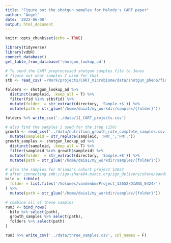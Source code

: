 ```yaml
---
title: "Figure out the shotgun samples for Melody's CART paper"
author: "Angel"
date: '2022-06-08'
output: html_document
---
```


```r
knitr::opts_chunk$set(echo = TRUE)
```

```r
library(tidyverse)
library(vdbR)
connect_database()
get_table_from_database('shotgun_lookup_ad')
```

```r
# To send the CART preprocessed shotgun samples file to Jonas
# figure out what samples I used for that
stb <- read_csv('~/Work/projects/CART_microbiome/data/shotgun_pheno/final_comprehensive_UPDATED_simple.csv')

folders <- shotgun_lookup_ad %>% 
  distinct(sampleid, .keep_all = T) %>% 
  filter(fid %in% stb$fid) %>% 
  mutate(folder  = str_extract(directory, 'Sample.+$')) %>% 
  mutate(path = str_glue('/home/daia1/my_workdir/samples/{folder}'))

folders %>% write_csv('../data/11_CART_projects.csv')
```

```r
# also find the samples I used for the irep (156)
growth <- read_csv('../data/nutrition_growth_rate_complete_samples.csv') %>% 
  mutate(sampleid = str_replace(sampleid, 'FMT_','FMT.'))
growth_samples <- shotgun_lookup_ad %>% 
  distinct(sampleid, .keep_all = T) %>% 
  filter(sampleid %in% growth$sampleid) %>% 
  mutate(folder  = str_extract(directory, 'Sample.+$')) %>% 
  mutate(path = str_glue('/home/daia1/my_workdir/samples/{folder}'))
```


```r
# also the samples for Oriana's cohort project 12652
# after connecting smb://igo-share04.mskcc.org/igo_delivery/share/vandenbm
bile <- tibble(
  folder = list.files('/Volumes/vandenbm/Project_12652/DIANA_0424/')
) %>% 
  mutate(path = str_glue('/home/daia1/my_workdir/samples/{folder}'))

```

```r
# combine all of these samples
run3 <- bind_rows(
  bile %>% select(path),
  growth_samples %>% select(path),
  folders %>% select(path)
)

run3 %>% write_csv('../data/three_samples.csv', col_names = F)
```

